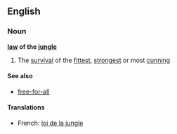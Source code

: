 ==English==

===Noun===
{{wikipedia}}
'''[[law]] of the [[jungle]]'''

#{{idiomatic}} The [[survival]] of the [[fittest]], [[strongest]] or most [[cunning]]

====See also====
* [[free-for-all]]

====Translations====
{{top}}
* French: [[loi de la jungle]] {{f}}
{{bottom}}